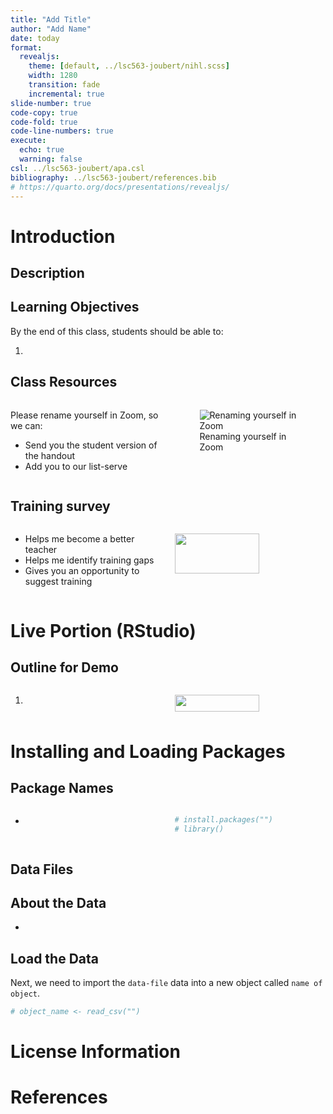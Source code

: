 ```yaml
---
title: "Add Title"
author: "Add Name"
date: today
format:
  revealjs:
    theme: [default, ../lsc563-joubert/nihl.scss]
    width: 1280
    transition: fade
    incremental: true
slide-number: true
code-copy: true
code-fold: true
code-line-numbers: true
execute:
  echo: true
  warning: false
csl: ../lsc563-joubert/apa.csl
bibliography: ../lsc563-joubert/references.bib
# https://quarto.org/docs/presentations/revealjs/
---
```


# Introduction

## Description

## Learning Objectives

By the end of this class, students should be able to:

1.  

## Class Resources

::: columns
::: {.column width="50%"}
Please rename yourself in Zoom, so we can:

::: nonincremental
-   Send you the student version of the handout
-   Add you to our list-serve
:::
:::

::: {.column width="50%"}
![Renaming yourself in Zoom](../../instruction-images/instruction-images/zoom-change-name.png){fig-align="center"}
:::
:::

## Training survey

::: columns
::: {.column width="50%"}
::: nonincremental
-   Helps me become a better teacher
-   Helps me identify training gaps
-   Gives you an opportunity to suggest training
:::
:::

::: {.column width="50%"}
![](../../instruction-images/instruction-images/noun-survey-681666-20558A.png){fig-align="center" width="75%"}
:::
:::

# Live Portion (RStudio)

## Outline for Demo

::: columns
::: {.column width="50%"}
1.  
:::

::: {.column width="50%"}
![](../instruction-images/instruction-images/noun-demo-1626811-20558A.png){fig-align="center" width="75%"}
:::
:::

# Installing and Loading Packages

## Package Names

::: columns
::: {.column width="50%"}
-   
:::

::: {.column width="50%"}
```r
# install.packages("")
# library()
```
:::
:::

## Data Files

## About the Data

-   

## Load the Data

Next, we need to import the `data-file` data into a new object called `name of object`.

```r
# object_name <- read_csv("")
```

# License Information

# References
